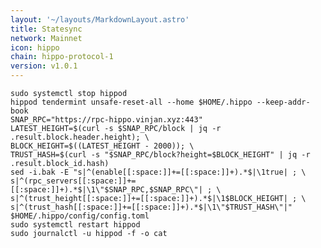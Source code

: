 ```yaml
---
layout: '~/layouts/MarkdownLayout.astro'
title: Statesync
network: Mainnet
icon: hippo
chain: hippo-protocol-1
version: v1.0.1
---
```


```
sudo systemctl stop hippod
hippod tendermint unsafe-reset-all --home $HOME/.hippo --keep-addr-book
SNAP_RPC="https://rpc-hippo.vinjan.xyz:443"
LATEST_HEIGHT=$(curl -s $SNAP_RPC/block | jq -r .result.block.header.height); \
BLOCK_HEIGHT=$((LATEST_HEIGHT - 2000)); \
TRUST_HASH=$(curl -s "$SNAP_RPC/block?height=$BLOCK_HEIGHT" | jq -r .result.block_id.hash)
sed -i.bak -E "s|^(enable[[:space:]]+=[[:space:]]+).*$|\1true| ; \
s|^(rpc_servers[[:space:]]+=[[:space:]]+).*$|\1\"$SNAP_RPC,$SNAP_RPC\"| ; \
s|^(trust_height[[:space:]]+=[[:space:]]+).*$|\1$BLOCK_HEIGHT| ; \
s|^(trust_hash[[:space:]]+=[[:space:]]+).*$|\1\"$TRUST_HASH\"|" $HOME/.hippo/config/config.toml
sudo systemctl restart hippod
sudo journalctl -u hippod -f -o cat
```
